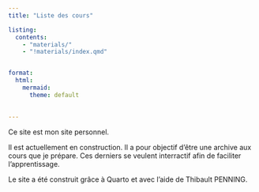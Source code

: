 ```yaml
---
title: "Liste des cours"

listing:
  contents: 
    - "materials/"
    - "!materials/index.qmd"


format:
  html:
    mermaid:
      theme: default

      
---
```



Ce site est mon site personnel.


Il est actuellement en construction.
Il a pour objectif d'être une archive aux cours que je prépare.
Ces derniers se veulent interractif afin de faciliter l'apprentissage.

Le site a été construit grâce à Quarto et avec l'aide de Thibault PENNING.